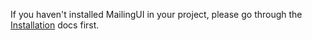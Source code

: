 If you haven't installed MailingUI in your project, please go through the [Installation](/docs/guide/introduction#installation) docs first.
